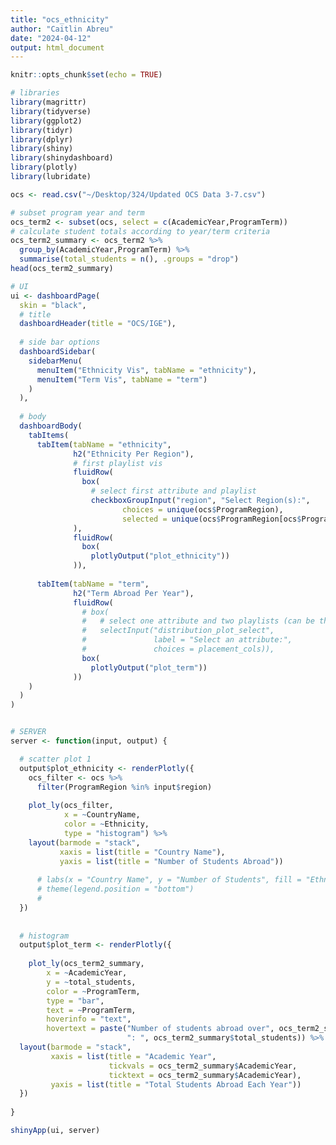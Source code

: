 ```yaml
---
title: "ocs_ethnicity"
author: "Caitlin Abreu"
date: "2024-04-12"
output: html_document
---
```


```r
knitr::opts_chunk$set(echo = TRUE)
```

```r
# libraries
library(magrittr)
library(tidyverse)
library(ggplot2)
library(tidyr)
library(dplyr)
library(shiny)
library(shinydashboard)
library(plotly)
library(lubridate)
```

```r
ocs <- read.csv("~/Desktop/324/Updated OCS Data 3-7.csv")
```

```r
# subset program year and term
ocs_term2 <- subset(ocs, select = c(AcademicYear,ProgramTerm))
# calculate student totals according to year/term criteria
ocs_term2_summary <- ocs_term2 %>%
  group_by(AcademicYear,ProgramTerm) %>%
  summarise(total_students = n(), .groups = "drop")
head(ocs_term2_summary)
```


```r
# UI
ui <- dashboardPage(
  skin = "black",
  # title
  dashboardHeader(title = "OCS/IGE"),
  
  # side bar options
  dashboardSidebar(
    sidebarMenu(
      menuItem("Ethnicity Vis", tabName = "ethnicity"),
      menuItem("Term Vis", tabName = "term")
    )
  ),
  
  # body
  dashboardBody(
    tabItems(
      tabItem(tabName = "ethnicity",
              h2("Ethnicity Per Region"),
              # first playlist vis
              fluidRow(
                box(
                  # select first attribute and playlist
                  checkboxGroupInput("region", "Select Region(s):",
                         choices = unique(ocs$ProgramRegion),
                         selected = unique(ocs$ProgramRegion[ocs$ProgramRegion != "Europe"])))
              ),
              fluidRow(
                box(
                  plotlyOutput("plot_ethnicity"))
              )),
      
      tabItem(tabName = "term",
              h2("Term Abroad Per Year"),
              fluidRow(
                # box(
                #   # select one attribute and two playlists (can be the same)
                #   selectInput("distribution_plot_select",
                #               label = "Select an attribute:",
                #               choices = placement_cols)),
                box(
                  plotlyOutput("plot_term"))
              ))
    )
  )
)


# SERVER
server <- function(input, output) {

  # scatter plot 1
  output$plot_ethnicity <- renderPlotly({
    ocs_filter <- ocs %>%
      filter(ProgramRegion %in% input$region)
    
    plot_ly(ocs_filter,
            x = ~CountryName, 
            color = ~Ethnicity,
            type = "histogram") %>%
    layout(barmode = "stack",
           xaxis = list(title = "Country Name"),
           yaxis = list(title = "Number of Students Abroad"))
      
      # labs(x = "Country Name", y = "Number of Students", fill = "Ethnicity") +
      # theme(legend.position = "bottom")
      # 
  })
  
  
  # histogram
  output$plot_term <- renderPlotly({
    
    plot_ly(ocs_term2_summary, 
        x = ~AcademicYear, 
        y = ~total_students, 
        color = ~ProgramTerm, 
        type = "bar",
        text = ~ProgramTerm,
        hoverinfo = "text",
        hovertext = paste("Number of students abroad over", ocs_term2_summary$ProgramTerm,
                          ": ", ocs_term2_summary$total_students)) %>%
  layout(barmode = "stack",
         xaxis = list(title = "Academic Year",
                      tickvals = ocs_term2_summary$AcademicYear,
                      ticktext = ocs_term2_summary$AcademicYear),
         yaxis = list(title = "Total Students Abroad Each Year"))
  })
  
}

shinyApp(ui, server)
```